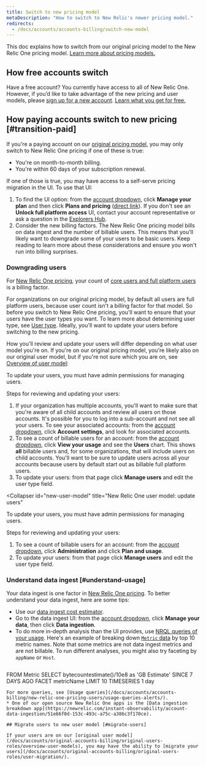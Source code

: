 ```yaml
---
title: Switch to new pricing model
metaDescription: "How to switch to New Relic's newer pricing model."
redirects: 
  - /docs/accounts/accounts-billing/switch-new-model
---
```


This doc explains how to switch from our original pricing model to the New Relic One pricing model. [Learn more about pricing models.](/docs/accounts/original-accounts-billing/original-product-based-pricing/overview-pricing-models)

## How free accounts switch

Have a free account? You currently have access to all of New Relic One. However, if you’d like to take advantage of the new pricing and user models, please [sign up for a new account](https://newrelic.com/signup/). [Learn what you get for free.](/docs/accounts/accounts-billing/new-relic-one-pricing-billing/new-relic-one-pricing-billing/#free)

## How paying accounts switch to new pricing [#transition-paid]

If you're a paying account on our [original pricing model](/docs/accounts/original-accounts-billing/original-product-based-pricing/overview-user-models), you may only switch to New Relic One pricing if one of these is true: 

* You're on month-to-month billing.
* You're within 60 days of your subscription renewal. 

If one of those is true, you may have access to a self-serve pricing migration in the UI. To use that UI: 

1. To find the UI option: from the [account dropdown](/docs/using-new-relic/welcome-new-relic/get-started/glossary/#account-dropdown), click **Manage your plan** and then click **Plans and pricing** ([direct link](https://one.newrelic.com/launcher/nr1-core.settings?pane=eyJhY2NvdW50SWQiOjI0NDEyODYsIm5lcmRsZXRJZCI6ImNvbW1lcmNlLW5lcmRsZXRzLm5yLXNob3AtZW50cnkiLCJwYXRoIjoiL3BsYW5zLWFuZC1wcmljaW5nIiwibWlncmF0aW9uRWxpZ2libGUiOnRydWUsImFjY291bnROYW1lIjoiU3RyYWRvcyBMYWJzIn0=&platform[accountId]=)). If you don't see an **Unlock full platform access** UI, contact your account representative or ask a question in the [Explorers Hub](https://discuss.newrelic.com/). 
2. Consider the new billing factors. The New Relic One pricing model bills on data ingest and the number of billable users. This means that you'll likely want to downgrade some of your users to be basic users. Keep reading to learn more about these considerations and ensure you won't run into billing surprises.  

### Downgrading users

For [New Relic One pricing](/docs/accounts/accounts-billing/new-relic-one-pricing-billing/new-relic-one-pricing-billing/), your count of [core users and full platform users](/docs/accounts/accounts-billing/new-relic-one-user-management/user-type) is a billing factor. 

For organizations on our original pricing model, by default all users are full platform users, because user count isn't a billing factor for that model. So before you switch to New Relic One pricing, you'll want to ensure that your users have the user types you want. To learn more about determining user type, see [User type](/docs/accounts/accounts-billing/new-relic-one-user-management/user-type). Ideally, you'll want to update your users before switching to the new pricing. 

How you'll review and update your users will differ depending on what user model you're on. If you're on our original pricing model, you're likely also on our original user model, but if you're not sure which you are on, see [Overview of user model](/docs/accounts/original-accounts-billing/original-product-based-pricing/overview-user-models): 

<CollapserGroup>
  <Collapser
    id="original-model"
    title="Original user model: update users"
  >

To update your users, you must have admin permissions for managing users.

Steps for reviewing and updating your users: 
1. If your organization has multiple accounts, you'll want to make sure that you're aware of all child accounts and review all users on those accounts. It's possible for you to log into a sub-account and not see all your users. To see your associated accounts: from the [account dropdown](/docs/using-new-relic/welcome-new-relic/get-started/glossary/#account-dropdown), click **Account settings**, and look for associated accounts. 
2. To see a count of billable users for an account: from the [account dropdown](/docs/using-new-relic/welcome-new-relic/get-started/glossary/#account-dropdown), click **View your usage** and see the **Users** chart. This shows **all** billable users and, for some organizations, that will include users on child accounts. You'll want to be sure to update users across all your accounts because users by default start out as billable full platform users.
3. To update your users: from that page click **Manage users** and edit the user type field. 

  </Collapser>

  <Collapser
    id="new-user-model"
    title="New Relic One user model: update users"
  >

To update your users, you must have admin permissions for managing users.

Steps for reviewing and updating your users: 

1. To see a count of billable users for an account: from the [account dropdown](/docs/using-new-relic/welcome-new-relic/get-started/glossary/#account-dropdown), click **Administration** and click **Plan and usage**.
2. To update your users: from that page click **Manage users** and edit the user type field. 

  </Collapser>
</CollapserGroup>

### Understand data ingest [#understand-usage] 

Your data ingest is one factor in [New Relic One pricing](/docs/accounts/accounts-billing/new-relic-one-pricing-billing/new-relic-one-pricing-billing). To better understand your data ingest, here are some tips:

* Use our [data ingest cost estimator](/docs/data-apis/manage-data/calculate-data-ingest). 
* Go to the data ingest UI: from the [account dropdown](/docs/using-new-relic/welcome-new-relic/get-started/glossary/#account-dropdown), click **Manage your data**, then click **Data ingestion**.
* To do more in-depth analysis than the UI provides, use [NRQL queries of your usage](/docs/accounts/accounts-billing/new-relic-one-pricing-billing/usage-queries-alerts). Here's an example of breaking down [`Metric` data](/docs/telemetry-data-platform/understand-data/new-relic-data-types/#dimensional-metrics) by top 10 metric names. Note that some metrics are not data ingest metrics and are not billable. To run different analyses, you might also try faceting by `appName` or `Host`.
   ```
FROM Metric SELECT bytecountestimate()/10e8 as 'GB Estimate' 
SINCE 7 DAYS AGO 
FACET metricName LIMIT 10 TIMESERIES 1 day
   ```
  For more queries, see [Usage queries](/docs/accounts/accounts-billing/new-relic-one-pricing-users/usage-queries-alerts/).  
* One of our open source New Relic One apps is the [Data ingestion breakdown app](https://newrelic.com/instant-observability/account-data-ingestion/51e66f0d-153c-493c-a75c-a386c3f170ce). 

## Migrate users to new user model [#migrate-users]

If your users are on our [original user model](/docs/accounts/original-accounts-billing/original-users-roles/overview-user-models), you may have the ability to [migrate your users](/docs/accounts/original-accounts-billing/original-users-roles/user-migration/). 





